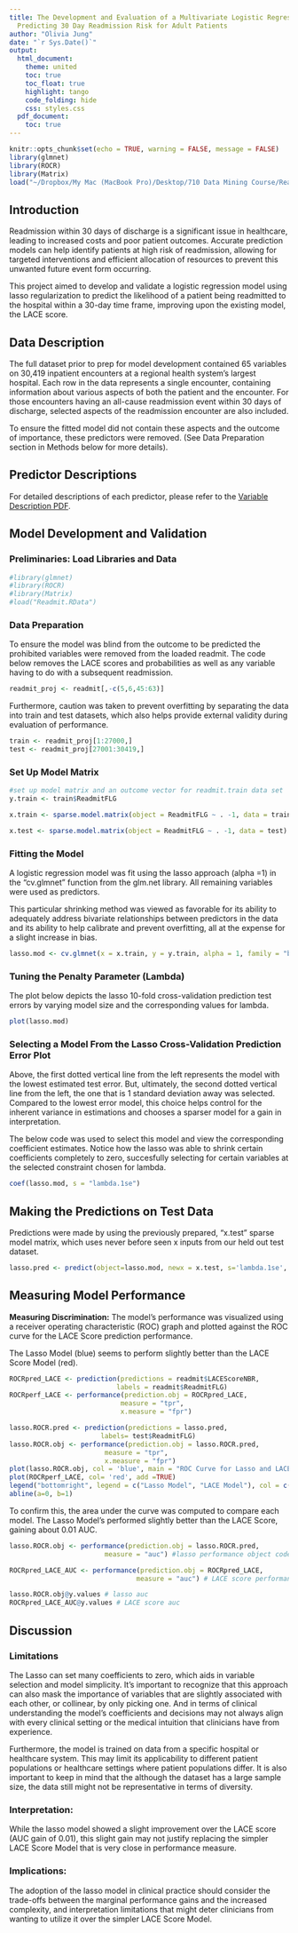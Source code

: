 ```yaml
---
title: The Development and Evaluation of a Multivariate Logistic Regression Model
  Predicting 30 Day Readmission Risk for Adult Patients
author: "Olivia Jung"
date: "`r Sys.Date()`"
output:
  html_document:
    theme: united
    toc: true
    toc_float: true
    highlight: tango
    code_folding: hide
    css: styles.css
  pdf_document:
    toc: true
---
```


```r
knitr::opts_chunk$set(echo = TRUE, warning = FALSE, message = FALSE)
library(glmnet)
library(ROCR)
library(Matrix)
load("~/Dropbox/My Mac (MacBook Pro)/Desktop/710 Data Mining Course/Readmit.RData")
```

## Introduction

Readmission within 30 days of discharge is a significant issue in healthcare, leading to increased costs and poor patient outcomes. Accurate prediction models can help identify patients at high risk of readmission, allowing for targeted interventions and efficient allocation of resources to prevent this unwanted future event form occurring.

This project aimed to develop and validate a logistic regression model using lasso regularization to predict the likelihood of a patient being readmitted to the hospital within a 30-day time frame, improving upon the existing model, the LACE score.

## Data Description

The full dataset prior to prep for model development contained 65 variables on 30,419 inpatient encounters at a regional health system's largest hospital. Each row in the data represents a single encounter, containing information about various aspects of both the patient and the encounter. For those encounters having an all-cause readmission event within 30 days of discharge, selected aspects of the readmission encounter are also included.

To ensure the fitted model did not contain these aspects and the outcome of importance, these predictors were removed. (See Data Preparation section in Methods below for more details).

## Predictor Descriptions

For detailed descriptions of each predictor, please refer to the [Variable Description PDF](https://notability.com/n/2N~PX3gpGBhtnHD8HbhNjP').

## Model Development and Validation

### Preliminaries: Load Libraries and Data

```r
#library(glmnet)
#library(ROCR)
#library(Matrix)
#load("Readmit.RData")
```

### Data Preparation

To ensure the model was blind from the outcome to be predicted the prohibited variables were removed from the loaded readmit. The code below removes the LACE scores and probabilities as well as any variable having to do with a subsequent readmission.

```r
readmit_proj <- readmit[,-c(5,6,45:63)]
```

Furthermore, caution was taken to prevent overfitting by separating the data into train and test datasets, which also helps provide external validity during evaluation of performance.

```r
train <- readmit_proj[1:27000,]
test <- readmit_proj[27001:30419,]
```

### Set Up Model Matrix

```r
#set up model matrix and an outcome vector for readmit.train data set
y.train <- train$ReadmitFLG

x.train <- sparse.model.matrix(object = ReadmitFLG ~ . -1, data = train)

x.test <- sparse.model.matrix(object = ReadmitFLG ~ . -1, data = test)
```

### Fitting the Model

A logistic regression model was fit using the lasso approach (alpha =1) in the "cv.glmnet" function from the glm.net library. All remaining variables were used as predictors.

This particular shrinking method was viewed as favorable for its ability to adequately address bivariate relationships between predictors in the data and its ability to help calibrate and prevent overfitting, all at the expense for a slight increase in bias.

```r
lasso.mod <- cv.glmnet(x = x.train, y = y.train, alpha = 1, family = "binomial")
```

### Tuning the Penalty Parameter (Lambda)

The plot below depicts the lasso 10-fold cross-validation prediction test errors by varying model size and the corresponding values for lambda.

```r
plot(lasso.mod)
```

### Selecting a Model From the Lasso Cross-Validation Prediction Error Plot

Above, the first dotted vertical line from the left represents the model with the lowest estimated test error. But, ultimately, the second dotted vertical line from the left, the one that is 1 standard deviation away was selected. Compared to the lowest error model, this choice helps control for the inherent variance in estimations and chooses a sparser model for a gain in interpretation.

The below code was used to select this model and view the corresponding coefficient estimates. Notice how the lasso was able to shrink certain coefficients completely to zero, succesfully selecting for certain variables at the selected constraint chosen for lambda.

```r
coef(lasso.mod, s = "lambda.1se")
```

## Making the Predictions on Test Data

Predictions were made by using the previously prepared, "x.test" sparse model matrix, which uses never before seen x inputs from our held out test dataset.

```r
lasso.pred <- predict(object=lasso.mod, newx = x.test, s='lambda.1se', type = "response")
```

## Measuring Model Performance

**Measuring Discrimination:** The model's performance was visualized using a receiver operating characteristic (ROC) graph and plotted against the ROC curve for the LACE Score prediction performance.

The Lasso Model (blue) seems to perform slightly better than the LACE Score Model (red).

```r
ROCRpred_LACE <- prediction(predictions = readmit$LACEScoreNBR,
                           labels = readmit$ReadmitFLG)
ROCRperf_LACE <- performance(prediction.obj = ROCRpred_LACE,
                            measure = "tpr",
                            x.measure = "fpr")
```

```r
lasso.ROCR.pred <- prediction(predictions = lasso.pred,
                       labels= test$ReadmitFLG)
lasso.ROCR.obj <- performance(prediction.obj = lasso.ROCR.pred,
                        measure = "tpr",
                        x.measure = "fpr")
plot(lasso.ROCR.obj, col = 'blue', main = "ROC Curve for Lasso and LACE Models")
plot(ROCRperf_LACE, col= 'red', add =TRUE)
legend("bottomright", legend = c("Lasso Model", "LACE Model"), col = c("blue", "red"), lwd = 2)
abline(a=0, b=1)
```

To confirm this, the area under the curve was computed to compare each model. The Lasso Model's performed slightly better than the LACE Score, gaining about 0.01 AUC.

```r
lasso.ROCR.obj <- performance(prediction.obj = lasso.ROCR.pred,
                        measure = "auc") #lasso performance object code

ROCRpred_LACE_AUC <- performance(prediction.obj = ROCRpred_LACE,
                                measure = "auc") # LACE score performance object code

lasso.ROCR.obj@y.values # lasso auc 
ROCRpred_LACE_AUC@y.values # LACE score auc
```

## Discussion

### **Limitations**

The Lasso can set many coefficients to zero, which aids in variable selection and model simplicity. It's important to recognize that this approach can also mask the importance of variables that are slightly associated with each other, or collinear, by only picking one. And in terms of clinical understanding the model's coefficients and decisions may not always align with every clinical setting or the medical intuition that clinicians have from experience.

Furthermore, the model is trained on data from a specific hospital or healthcare system. This may limit its applicability to different patient populations or healthcare settings where patient populations differ. It is also important to keep in mind that the although the dataset has a large sample size, the data still might not be representative in terms of diversity.

### **Interpretation:**

While the lasso model showed a slight improvement over the LACE score (AUC gain of 0.01), this slight gain may not justify replacing the simpler LACE Score Model that is very close in performance measure.

### Implications:

The adoption of the lasso model in clinical practice should consider the trade-offs between the marginal performance gains and the increased complexity, and interpretation limitations that might deter clinicians from wanting to utilize it over the simpler LACE Score Model.
